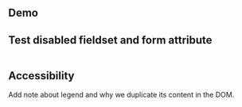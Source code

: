 
## Demo

<FieldsetDemo />

## Test disabled fieldset and form attribute

<Example>
  <View>
    <BasicFieldsetExample />
  </View>
  
  <ExampleCode>

```jsx file=./examples/BasicFieldsetExample.tsx

```

  </ExampleCode>
</Example>

## Accessibility

Add note about legend and why we duplicate its content in the DOM.

